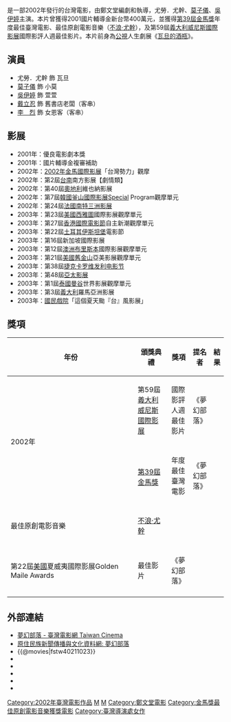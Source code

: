 {{Infobox Film 
| color = #E6E6FA
 | name = 夢幻部落
 | original_name = ''{{lang|en|Somewhere Over The Dreamland}}''
 | image = Somewhere_Over_The_Dreamland_2002_DVD.jpg
 | caption = 《夢幻部落》電影DVD封面
 | director = [[鄭文堂|鄭文堂]] 
 | writer = 鄭靜芬<br>[[鄭文堂|鄭文堂]]
 | producer = [[廖慶松|廖慶松]]
 | producer_2 = 賴睿伶
 | starring = 尤勞．尤幹<br />[[莫子儀|莫子儀]]<br />[[吳伊婷|吳伊婷]]<br />[[戴立忍|戴立忍]]<br />[[李烈|李烈]]
 | editing = 蕭汝冠<br>廖慶松
 | cinematography = 林正英
 | maintheme = 
 | music = [[不浪·尤幹|不浪·尤幹]]
 | studio = 綠光全傳播有限公司
 | distributor = 綠光全傳播有限公司<br>東暉國際
 | budget = 
 | gross = [[新台幣|新台幣]]3萬元
 | released = {{Film date|2002|||台北金馬國際影展觀摩|2003|4|20|[[伊斯坦堡|伊斯坦堡]]電影節|2003|7|4|[[卡罗维发利电影节|卡罗维发利电影节]]}}
 | runtime = 93分鐘
 | country = {{台灣電影產地}}
 | language = 華語
 | imdb_id = tt0340854
 | }}

{{engname|《夢幻部落》|''Somewhere Over The Dreamland''}}是一部2002年發行的台灣電影，由鄭文堂編劇和執導，尤勞．尤幹、[[莫子儀|莫子儀]]、[[吳伊婷|吳伊婷]]主演。本片曾獲得2001國片輔導金新台幣400萬元，並獲得[[第39屆金馬獎|第39屆金馬獎]]年度最佳臺灣電影、最佳原創電影音樂（[[不浪·尤幹|不浪·尤幹]]），及第59屆[[義大利|義大利]][[威尼斯影展|威尼斯國際影展]]國際影評人週最佳影片。本片前身為[[公視|公視]]人生劇展《[[瓦旦的酒瓶|瓦旦的酒瓶]]》。

==演員==
*尤勞．尤幹 飾 瓦旦
*[[莫子儀|莫子儀]] 飾 小莫
*[[吳伊婷|吳伊婷]] 飾 萱萱
*[[戴立忍|戴立忍]] 飾 舊書店老闆（客串）
*[[李烈|李　烈]] 飾 女恩客（客串）

==影展==
*2001年：優良電影劇本獎
*2001年：國片輔導金複審補助
*2002年：[[2002年金馬國際影展|2002年金馬國際影展]]「台灣勢力」觀摩
*2002年：第2屆[[台南|台南]]南方影展【劇情類】
*2002年：第40屆[[奧地利|奧地利]]維也納影展
*2002年：第7屆[[韓國|韓國]][[釜山國際影展|釜山國際影展]]Special Program觀摩單元
*2002年：第24屆[[法國|法國]][[南特影展|南特三洲影展]]
*2003年：第23屆[[美國|美國]][[西雅圖|西雅圖]]國際影展觀摩單元
*2003年：第27屆[[香港國際電影節|香港國際電影節]]自主新潮觀摩單元
*2003年：第22屆[[土耳其|土耳其]][[伊斯坦堡|伊斯坦堡]]電影節
*2003年：第16屆新加坡國際影展
*2003年：第12屆[[澳洲|澳洲]][[布里斯本|布里斯本]]國際影展觀摩單元
*2003年：第21屆[[美國|美國]][[舊金山|舊金山]]亞美影展觀摩單元
*2003年：第38屆[[捷克|捷克]][[卡罗维发利电影节|卡罗维发利电影节]]
*2003年：第48屆[[亞太影展|亞太影展]]
*2003年：第1屆[[泰國|泰國]][[曼谷|曼谷]]世界影展觀摩單元
*2003年：第3屆[[義大利|義大利]]羅馬亞洲影展
*2003年：[[國民戲院|國民戲院]]「這個夏天颱『台』風影展」

==獎項==
{| class="wikitable" width="90%"
|-align=center
! width="8%"|年份
! width="18%"|頒獎典禮
! width="15%"|獎項
! width="22%"|提名者
! width="10%"|結果
|- align=center
| rowspan="4" | 2002年
| 第59屆[[義大利|義大利]][[威尼斯影展|威尼斯國際影展]]
| 國際影評人週最佳影片
| 《夢幻部落》
| {{won}}
|-
|- align=center
| rowspan="2" | [[第39屆金馬獎|第39屆金馬獎]]
| 年度最佳臺灣電影
| 《夢幻部落》
| {{won}}
|-
|- align=center
| 最佳原創電影音樂
| [[不浪·尤幹|不浪·尤幹]]
| {{won}}
|-
|- align=center
| 第22屆[[美國|美國]]夏威夷國際影展Golden Maile Awards
| 最佳影片
| 《夢幻部落》
| {{nom}}
|-
|}

==外部連結==
*[https://web.archive.org/web/20131005022700/http://www.taiwancinema.com/ct_12077_38 夢幻部落 - 臺灣電影網 Taiwan Cinema]
*[http://indiccdatabase.blogspot.com/2008/01/blog-post_2987.html 原住民族新聞傳播與文化資料網: 夢幻部落] {{Wayback|url=http://indiccdatabase.blogspot.com/2008/01/blog-post_2987.html |date=20190811000535 }}
*{{@movies|fstw40211023}}
*{{hkmdb title|12504}}
*{{douban}}
*{{Mtime|37195}}
*{{Amg movie|275592}}
*{{imdb title|0340854}}

{{金馬獎最佳原創電影音樂}}

[[Category:2002年臺灣電影作品|Category:2002年臺灣電影作品]]
[[Category:台灣劇情片|M]]
[[Category:台灣原住民題材作品|M]]
[[Category:鄭文堂電影|Category:鄭文堂電影]]
[[Category:金馬獎最佳原創電影音樂獲獎電影|Category:金馬獎最佳原創電影音樂獲獎電影]]
[[Category:臺灣導演處女作|Category:臺灣導演處女作]]